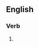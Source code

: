 ==English==

===Verb===
{{head|en|verb form}}

# {{present participle of|reconsecrate|lang=en|nocat=1}}